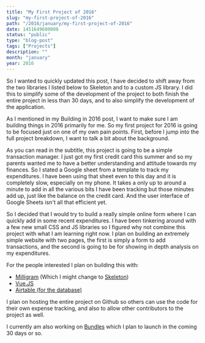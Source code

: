 ```yaml
---
title: "My First Project of 2016"
slug: "my-first-project-of-2016"
path: "/2016/january/my-first-project-of-2016"
date: 1451649600000
status: "public"
type: "blog-post"
tags: ["Projects"]
description: ""
month: "january"
year: 2016
---
```




So I wanted to quickly updated this post, I have decided to shift away from the
two libraries I listed below to Skeleton and to a custom JS library. I did this
to simplify some of the development of the project to both finish the entire
project in less than 30 days, and to also simplify the development of the
application.

As I mentioned in my Building in 2016 post, I want to make sure I am building
things in 2016 primarily for me. So my first project for 2016 is going to be
focused just on one of my own pain points. First, before I jump into the full
project breakdown, I want to talk a bit about the background.

As you can read in the subtitle, this project is going to be a simple
transaction manager. I just got my first credit card this summer and so my
parents wanted me to have a better understanding and attitude towards my
finances. So I stated a Google sheet from a template to track my expenditures. I
have been using that sheet even to this day and it is completely slow,
especially on my phone. It takes a only up to around a minute to add in all the
various bits I have been tracking but those minutes add up, just like the
balance on the credit card. And the user interface of Google Sheets isn't all
that efficient yet.

So I decided that I would try to build a really simple online form where I can
quickly add in some recent expenditures. I have been tinkering around with a few
new small CSS and JS libraries so I figured why not combine this project with
what I am learning right now. I plan on building an extremely simple website
with two pages, the first is simply a form to add transactions, and the second
is going to be for showing in depth analysis on my expenditures.

For the people interested I plan on building this with:

- <a href="http://milligram.github.io/">Milligram</a> (Which I might change to
  <a href="http://getskeleton.com">Skeleton</a>)
- <a href="http://vuejs.org/">Vue.JS</a>
- <a href="https://airtable.com/">Airtable (for the database)</a>

I plan on hosting the entire project on Github so others can use the code for
their own expense tracking, and also to allow other contributors to the project
as well.

I currently am also working on <a href="http://goexploring.today">Bundles</a>
which I plan to launch in the coming 30 days or so.

